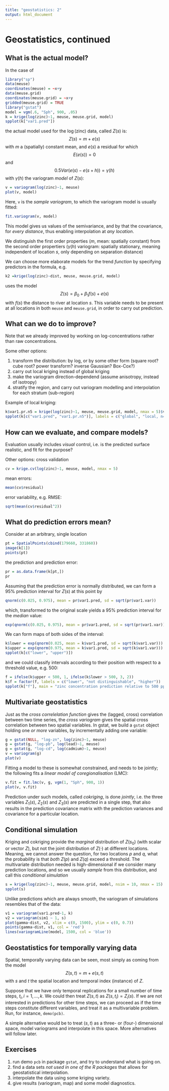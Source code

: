 ```yaml
---
title: "geostatistics: 2"
output: html_document
---
```

# Geostatistics, continued

## What is the actual model?
In the case of
```r
library("sp")
data(meuse)
coordinates(meuse) = ~x+y
data(meuse.grid)
coordinates(meuse.grid) = ~x+y
gridded(meuse.grid) = TRUE
library("gstat")
model = vgm(.6, "Sph", 900, .05)
k = krige(log(zinc)~1, meuse, meuse.grid, model)
spplot(k["var1.pred"])
```

the actual model used for the $\log(\mbox{zinc})$ data, called $Z(s)$ is:
$$Z(s) = m + e(s)$$
with $m$ a (spatially) constant mean, and $e(s)$ a residual for which
$$E(e(s)) = 0$$
and
$$0.5 Var(e(s)-e(s+h)) = \gamma(h)$$
with $\gamma(h)$ the variogram _model_ of $Z(s)$:

```r
v = variogram(log(zinc)~1, meuse)
plot(v, model)
```

Here, `v` is the _sample variogram_, to which the variogram model is usually fitted:

```r
fit.variogram(v, model)
```

This model gives us values of the semivariance, and by that the covariance, for _every distance_, thus enabling interpolation at _any location_.

We distinguish the first order properties ($m$, mean: spatially constant) from the second order propertiers ($\gamma(h)$ variogram: spatially stationary, meaning independent of location $s$, only depending on separation distance)

We can choose more elaborate models for the trend _function_ by specifying predictors in the formula, e.g. 

```r
k2 =krige(log(zinc)~dist, meuse, meuse.grid, model)
```

uses the model
$$Z(s) = \beta_0 + \beta_1 f(s) + e(s)$$
with $f(s)$ the distance to river at location $s$. This variable needs to be present at all locations in both `meuse` and `meuse.grid`, in order to carry out prediction.

## What can we do to improve?

Note that we already improved by working on log-concentrations rather than raw concentrations.

Some other options:

1. transform the distribution: by log, or by some other form (square root? cube root? power transform? inverse Gaussian? Box-Cox?)
1. carry out local kriging instead of global kriging
1. make the variogram direction-dependend (assume anisotropy, instead of isotropy)
1. stratify the region, and carry out variogram modelling and interpolation for each stratum (sub-region)

Example of local kriging:

```r
k$var1.pr.n5 = krige(log(zinc)~1, meuse, meuse.grid, model, nmax = 5)$var1.pred
spplot(k[c("var1.pred", "var1.pr.n5")], labels = c("global", "local, n=5"))
```


## How can we evaluate, and compare models?

Evaluation usually includes _visual_ control, i.e. is the predicted surface realistic, and fit for the purpose?

Other options: cross validation

```r
cv = krige.cv(log(zinc)~1, meuse, model, nmax = 5)
```

mean errors:

```r
mean(cv$residual)
```

error variability, e.g. RMSE:
```r
sqrt(mean(cv$residual^2))
```


## What do prediction errors mean?
Consider at an arbitrary, single location

```r
pt = SpatialPoints(cbind(179660, 331860))
image(k[1])
points(pt)
```

the prediction and prediction error:

```r
pr = as.data.frame(k[pt,])
pr
```

Assuming that the prediction error is normally distributed, we can form a 95% prediction interval for $Z(s)$ at this point by

```r
qnorm(c(0.025, 0.975), mean = pr$var1.pred, sd = sqrt(pr$var1.var))
```

which, transformed to the original scale yields a 95% prediction interval for the _median_ value:

```r
exp(qnorm(c(0.025, 0.975), mean = pr$var1.pred, sd = sqrt(pr$var1.var)))
```

We can form maps of both sides of the interval:

```r
k$lower = exp(qnorm(0.025, mean = k$var1.pred, sd = sqrt(k$var1.var)))
k$upper = exp(qnorm(0.975, mean = k$var1.pred, sd = sqrt(k$var1.var)))
spplot(k[c("lower", "upper")])
```

and we could classify intervals according to their position with respect to a threshold value, e.g. 500:

```r
f = ifelse(k$upper < 500, 1, ifelse(k$lower > 500, 3, 2))
k$f = factor(f, labels = c("lower", "not distinguishable", "higher"))
spplot(k["f"], main = "zinc concentration prediction relative to 500 ppm")
```

## Multivariate geostatistics

Just as the _cross correlelation function_ gives the (lagged, cross) correlation between two time series, the _cross variogram_ gives the spatial cross correlation between two spatial variables. In gstat, we build a `gstat` object holding one _or more_ variables, by incrementally adding one variable:

```r
g = gstat(NULL, "log-zn", log(zinc)~1, meuse)
g = gstat(g, "log-pb", log(lead)~1, meuse)
g = gstat(g, "log-cd", log(cadmium)~1, meuse)
v = variogram(g)
plot(v)
```

Fitting a model to these is somewhat constrained, and needs to be jointly; the following fits a _linear model of coregionalisation_ (LMC):

```r
v.fit = fit.lmc(v, g, vgm(1, "Sph", 900, 1))
plot(v, v.fit)
```

Prediction under such models, called _cokriging_, is done _jointly_, i.e. the three variables $Z_1(s)$, $Z_2(s)$ and $Z_3(s)$ are predicted in a single step, that also results in the prediction covariance matrix with the prediction variances and covariance for a particular location.

## Conditional simulation
Kriging and cokriging provide the _marginal_ distribution of $Z(s_0)$ (with scalar or vector $Z$), but not the joint distribution of $Z(\cdot)$ at different locations. Meaning, we cannot answer the question, for two locations $p$ and $q$, what the probability is that _both_ $Z(p)$ and $Z(q)$ exceed a threshold. The multivariate distribution needed is high-dimensional if we consider many prediction locations, and so we usually _sample_ from this distribution, and call this _conditional simulation_

```r
s = krige(log(zinc)~1, meuse, meuse.grid, model, nsim = 10, nmax = 15)
spplot(s)
```

Unlike predictions which are always smooth, the variogram of simulations resembles that of the data:

```r
v1 = variogram(var1.pred~1, k)
v2 = variogram(sim1 ~ 1, s)
plot(gamma~dist, v2, xlim = c(0, 1500), ylim = c(0, 0.7))
points(gamma~dist, v1, col = 'red')
lines(variogramLine(model, 1500, col = 'blue'))
```

## Geostatistics for temporally varying data

Spatial, temporally varying data can be seen, most simply as coming from the model
$$Z(s,t) = m + e(s,t)$$
with $s$ and $t$ the spatial location and temporal index (instance) of $Z$.

Suppose that we have only temporal replications for a small number of time steps, $t_i, i = 1,...,k$. We could then treat $Z(s,t)$ as $Z(s,t_i) = Z_{i}(s)$. If we are not interested in predictions for other time steps, we can proceed as if the time steps constitute different variables, and treat it as a multivariable problem. Run, for instance, `demo(pcb)`.

A simple alternative would be to treat $(s,t)$ as a three- or (four-) dimensional space, model variograms and interpolate in this space. More
alternatives will follow later.

## Exercises

1. run demo `pcb` in package `gstat`, and try to understand what is going on.
1. find a data sets _not used in one of the R packages_ that allows for geostatistical interpolation.
1. interpolate the data using some kriging variety.
1. give results (variogram, map) and some model diagnostics.
